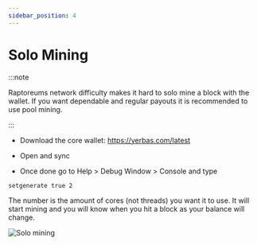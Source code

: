 ```yaml
---
sidebar_position: 4
---
```


# Solo Mining

:::note

Raptoreums network difficulty makes it hard to solo mine a block with the wallet. If you want dependable and regular payouts it is recommended to use pool mining.

:::

- Download the core wallet: https://yerbas.com/latest

- Open and sync

- Once done go to Help > Debug Window > Console and type 

```bash
setgenerate true 2
```
The number is the amount of cores (not threads) you want it to use. It will start mining and you will know when you hit a block as your balance will change.

![Solo mining](/img/solo_mine.gif)


